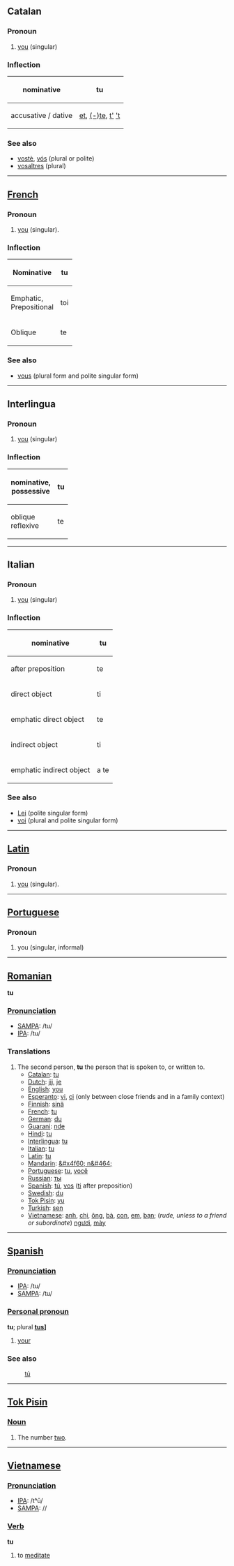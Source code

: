 ==Catalan==
===Pronoun===
# [[you]] (singular)

===Inflection===
{| 
! nominative
| tu
|-
! accusative / dative
| [[et]], [[te|(-)te]], [[t']] [['t]]
|}

===See also===
*[[vostè]], [[vós]] (plural or polite) 
*[[vosaltres]] (plural)

----

==[[French]]==

===Pronoun===

# [[you]] (singular).

===Inflection===
{| 
! Nominative 
| tu
|-
! Emphatic, <br> Prepositional
| toi
|-
! Oblique
| te 
|}

===See also===
*[[vous]] (plural form and polite singular form)

----

==Interlingua==
===Pronoun===
# [[you]] (singular)

===Inflection===
{|
! nominative, <br> possessive
| tu
|-
! oblique <br> reflexive
| te
|}

----

==Italian==
===Pronoun===
# [[you]] (singular)

===Inflection===
{| 
! nominative 
| tu
|-
! after preposition
| te
|-
! direct object
| ti
|-
! emphatic direct object
| te
|-
! indirect object
| ti
|-
! emphatic indirect object
| a te
|}

===See also===
*[[Lei]] (polite singular form)
*[[voi]] (plural and polite singular form)

----
==[[Latin]]==

===Pronoun===

# [[you]] (singular).

----
==[[Portuguese]]==
===Pronoun===
# you (singular, informal)

----

==[[Romanian]]==
'''tu'''

===[[Pronunciation]]===
*[[w:SAMPA|SAMPA]]: /tu/
*[[w:IPA|IPA]]: /tu/

===Translations===
# The second person, '''tu''' the person that is spoken to, or written to.
#*[[Catalan]]: [[tu]]
#*[[Dutch]]: [[jij]], [[je]]
#*[[English]]: [[you]]
#*[[Esperanto]]: [[vi]], [[ci]] (only between close friends and in a family context)
#*[[Finnish]]: [[sinä]]
#*[[French]]: [[tu]]
#*[[German]]: [[du]]
#*[[Guarani]]: [[nde]]
#*[[Hindi]]: [[tu]]
#*[[Interlingua]]: [[tu]]
#*[[Italian]]: [[tu]]
#*[[Latin]]: [[tu]]
#*[[Mandarin]]: [[&#x4f60; n&#464;]]
#*[[Portuguese]]: [[tu]], [[você]]
#*[[Russian]]: [[ты]]
#*[[Spanish]]: [[tú]], [[vos]] ([[ti]] after preposition)
#*[[Swedish]]: [[du]]
#*[[Tok Pisin]]: [[yu]]
#*[[Turkish]]: [[sen]]
#*[[Vietnamese]]: [[anh]], [[chị]], [[ông]], [[bà]], [[con#Vietnamese|con]], [[em#Vietnamese|em]], [[bạn]]; (''rude, unless to a friend or subordinate'') [[ngươi]], [[mày]]

----

==[[Spanish]]==

===[[Pronunciation]]===
*[[International Phonetic Alphabet|IPA]]: /tu/
*[[SAMPA]]: /tu/

===[[Personal pronoun]]===
'''tu'''; plural '''[[tus#Spanish|tus]]]'''
#[[your]]

===See also===
:[[tú#Spanish|tú]]

----

==[[Tok Pisin]]==

===[[Noun]]===
# The number [[two]].

----

==[[Vietnamese]]==

===[[Pronunciation]]===
*[[International Phonetic Alphabet|IPA]]: /tʰū/
*[[SAMPA]]: //

===[[Verb]]===
'''tu'''
#to [[meditate]]